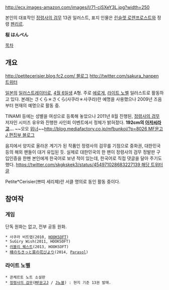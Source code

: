 http://ecx.images-amazon.com/images/I/71-ciSXeY3L.jpg?width=250

본인의 대표작인 [[정령사의 검무]] 13권 일러스트, 표지 인물은 [[린슬렛 로렌프로스트]]와 정령 [[펜리르]].

'''桜 はんぺん'''

[[목차]]

== 개요 ==

[[http://petitecerisier.blog.fc2.com/ 블로그]]
[[http://twitter.com/sakura_hanpen 트위터]]

[[일본]]의 [[일러스트레이터]]로, [[4월 6일]]생 A형. 주로 [[에로게]], [[라이트 노벨]] 일러스트로 활동하고 있다. 본래는 さくら＊さくら(사쿠라＊사쿠라)란 예명을 사용했으나 2009년 즈음부터 현재의 예명으로 활동 중.

TINAMI 등에는 성별을 여성으로 등록해 놓았으나 2011년 8월 진행된, [[정령사의 검무]] 저자인 시미즈 유우와 진행한 사인회 이벤트에서 정체가 밝혀졌다. '''192cm의 [[아저씨]]라고...''' ~~오오 [[위너]]~~[[http://blog.mediafactory.co.jp/mfbunkoj/?p=8026 MF문고J 편집부 블로그]] 

음지에서 양지로 올라온 계기가 된 작품인 정령사의 검무를 기점으로 중화권, 대한민국 등의 해외 팬들이 대거 유입된 듯. 실제로 대한민국의 한 팬이 정령사의 검무 정발판 구입인증을 한펜 본인에게 한국어로 보낸 적이 있는데, 한국어로 직접 댓글을 달아 주기도 했다. [[https://twitter.com/skgkskek3/status/454971028683227139 해당 트위터 글]]

Petite*Cerisier(쁘띠 세리졔)란 서클 명의로 동인 활동 중이다.

== 참여작 ==
=== 게임 ===

단독 원화는 없고, 전부 공동 원화.

 * 사쿠라 비트맵(2010, [[HOOKSOFT]])
 * SuGiry Wish(2011, HOOKSOFT)
 * [[러블리 퀘스트]](2013, HOOKSOFT)
 * [[晴のちきっと菜の花びより]](2014, [[Parasol]])

=== 라이트 노벨 ===

 * 콘체르토 노트 소설판
 * [[정령사의 검무]]([[MF문고J]] / [[J노블]]) : 현지 기준 13권 발매.

